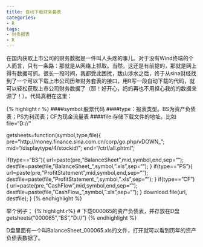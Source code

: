 ```yaml
---
title: 自动下载财务套表
categories:
- R
tags:
- 财务报表
- R
---
```



在国内获取上市公司的财务数据是一件叫人头疼的事儿。对于没有Wind终端的个人而言，只有一条路：那就是从网络上抓取。当然，这还是有前提的，那就是网上得有数据可抓。很长一段时间，我都受此困扰，跋山涉水之后，终于从sina财经找到了一个可以下载上市公司历年财务套表的接口，用R写一段自动下载的代码，就可以轻松获取上市公司财务数据了（耶！好开心，妈妈再也不用担心我的的数据来源了！）。代码真相在这里：

{% highlight r %}
####symbol:股票代码
####type：报表类型。BS为资产负债表；PS为利润表；CF为现金流量表
####file:存储下载文件的地址。比如file="D://"

getsheets=function(symbol,type,file){
pre="http://money.finance.sina.com.cn/corp/go.php/vDOWN_";
mid="/displaytype/4/stockid/";
end="/ctrl/all.phtml";

if(type=="BS"){
url=paste(pre,"BalanceSheet",mid,symbol,end,sep="");
destfile=paste(file,"BalanceSheet_",symbol,".xls",sep="");
}
if(type=="PS"){
url=paste(pre,"ProfitStatement",mid,symbol,end,sep="");
destfile=paste(file,"ProfitStatement_",symbol,".xls",sep="");
}
if(type=="CF"){
url=paste(pre,"CashFlow",mid,symbol,end,sep="");
destfile=paste(file,"CashFlow_",symbol,".xls",sep="");
}
download.file(url, destfile);
}
{% endhighlight %}

举个例子；
{% highlight r%}
# 下载000065的资产负债表，并存放在D盘
getsheets("000065","BS","D://")
{% endhighlight %}

D盘里面有一个叫BalanceSheet_000065.xls的文件，打开就可以看到历年的资产负债表数据了。
